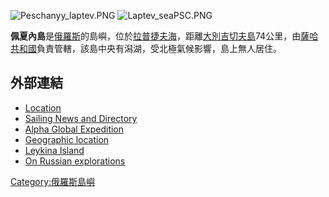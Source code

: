 {{Coord|74|21|N|116|01|E|display=title|region:RU_type:isle_source:nlwiki}}
[[Image:Peschanyy_laptev.PNG|thumb]]
[[Image:Laptev_seaPSC.PNG|thumb]]

'''佩夏內島'''是[[俄羅斯|俄羅斯]]的島嶼，位於[[拉普捷夫海|拉普捷夫海]]，距離[[大別吉切夫島|大別吉切夫島]]74公里，由[[薩哈共和國|薩哈共和國]]負責管轄，該島中央有潟湖，受北極氣候影響，島上無人居住。

==外部連結==
*[http://worldmaps.web.infoseek.co.jp/russia_guide.htm Location]{{Wayback|url=http://worldmaps.web.infoseek.co.jp/russia_guide.htm |date=20080109202105 }}
*[https://web.archive.org/web/20080325052141/http://www.puresail.com/2007/08/ Sailing News and Directory]
*[http://www.alphaglobalex.com Alpha Global Expedition] {{Wayback|url=http://www.alphaglobalex.com/ |date=20200616020950 }}
*[https://web.archive.org/web/20070927035803/http://land.worldcitydb.com/respublika_sakha_%28yakutiya%29_in_russian_federation_state.html Geographic location]
*[http://www.sailnews.com/148.0.html?&tx_ttnews%5Bcat%5D=23&tx_ttnews%5Btt_news%5D=4271&cHash=815c97ca8b Leykina Island] {{Wayback|url=http://www.sailnews.com/148.0.html?&tx_ttnews%5Bcat%5D=23&tx_ttnews%5Btt_news%5D=4271&cHash=815c97ca8b |date=20181003081726 }}
*[https://web.archive.org/web/20070816014936/http://www.polarmuseum.sp.ru/Eng/route.htm On Russian explorations]

{{Russia-geo-stub}}

[[Category:俄羅斯島嶼|Category:俄羅斯島嶼]]